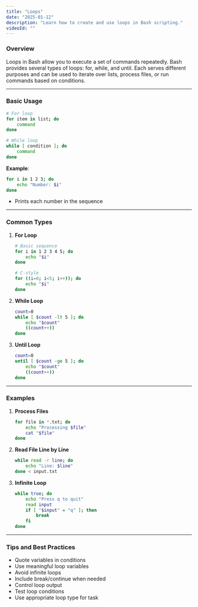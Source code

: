 ```yaml
---
title: "Loops"
date: "2025-01-12"
description: "Learn how to create and use loops in Bash scripting."
videoId: ""
---
```


### Overview

Loops in Bash allow you to execute a set of commands repeatedly. Bash provides several types of loops: for, while, and until. Each serves different purposes and can be used to iterate over lists, process files, or run commands based on conditions.

---

### Basic Usage

```bash
# For loop
for item in list; do
    command
done

# While loop
while [ condition ]; do
    command
done
```

**Example**:
```bash
for i in 1 2 3; do
    echo "Number: $i"
done
```
- Prints each number in the sequence

---

### Common Types

1. **For Loop**  
   ```bash
   # Basic sequence
   for i in 1 2 3 4 5; do
       echo "$i"
   done

   # C-style
   for ((i=0; i<5; i++)); do
       echo "$i"
   done
   ```

2. **While Loop**  
   ```bash
   count=0
   while [ $count -lt 5 ]; do
       echo "$count"
       ((count++))
   done
   ```

3. **Until Loop**  
   ```bash
   count=0
   until [ $count -ge 5 ]; do
       echo "$count"
       ((count++))
   done
   ```

---

### Examples

1. **Process Files**  
   ```bash
   for file in *.txt; do
       echo "Processing $file"
       cat "$file"
   done
   ```

2. **Read File Line by Line**  
   ```bash
   while read -r line; do
       echo "Line: $line"
   done < input.txt
   ```

3. **Infinite Loop**  
   ```bash
   while true; do
       echo "Press q to quit"
       read input
       if [ "$input" = "q" ]; then
           break
       fi
   done
   ```

---

### Tips and Best Practices

- Quote variables in conditions
- Use meaningful loop variables
- Avoid infinite loops
- Include break/continue when needed
- Control loop output
- Test loop conditions
- Use appropriate loop type for task